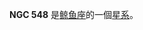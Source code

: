 {{NGCInfoBox
|NGCID=NGC 548
|發現者=Searle
|發現日期=1867年11月2日|其他編號=UGC 1010,MCG 0-4-141,ZWG 385.134|曆元=J2000.0|赤經=1時26分2.5秒
|赤緯=-1°13'31"
|星座=鲸鱼座|星體=星系|星等=13.7|表面亮度=12.8|藍等=14.7}}

'''NGC 548''' 是[[鲸鱼座|鲸鱼座]]的一個[[星系|星系]]。

{{NGCReference|548}}
{{Catalogs|NGC=548}}

{{Galaxy-stub}}